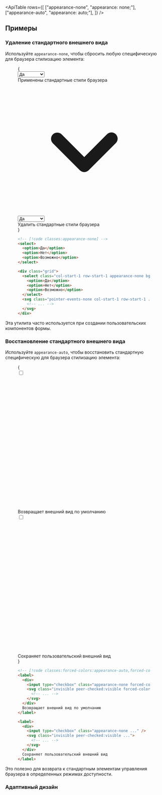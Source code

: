 

<ApiTable
  rows={[
    ["appearance-none", "appearance: none;"],
    ["appearance-auto", "appearance: auto;"],
  ]}
/>

## Примеры

### Удаление стандартного внешнего вида

Используйте `appearance-none`, чтобы сбросить любую специфическую для браузера стилизацию элемента:

<Figure>

<Example>
  {
    <div className="mx-auto max-w-sm items-center">
      <div className="my-6 flex">
        <select className="w-20">
          <option>Да</option>
          <option>Нет</option>
          <option>Возможно</option>
        </select>
        <div className="mx-6 text-sm font-semibold text-gray-900 dark:text-gray-200">
          Применены стандартные стили браузера
        </div>
      </div>
      <div className="my-6 flex items-center">
        <div className="grid">
          <svg
            className="pointer-events-none relative right-1 z-10 col-start-1 row-start-1 h-4 w-4 self-center justify-self-end forced-colors:hidden"
            viewBox="0 0 16 16"
            fill="currentColor"
            aria-hidden="true"
          >
            <path
              fillRule="evenodd"
              d="M4.22 6.22a.75.75 0 0 1 1.06 0L8 8.94l2.72-2.72a.75.75 0 1 1 1.06 1.06l-3.25 3.25a.75.75 0 0 1-1.06 0L4.22 7.28a.75.75 0 0 1 0-1.06Z"
              clipRule="evenodd"
            />
          </svg>
          <select className="col-start-1 row-start-1 w-20 appearance-none rounded-lg border border-gray-300 bg-gray-50 px-2 text-gray-700 hover:border-cyan-500 hover:bg-white dark:border-gray-600 dark:bg-gray-800 dark:text-gray-200 dark:hover:border-cyan-700 dark:hover:bg-gray-700 forced-colors:appearance-auto">
            <option>Да</option>
            <option>Нет</option>
            <option>Возможно</option>
          </select>
        </div>
        <div className="mx-6 text-sm font-semibold text-gray-900 dark:text-gray-200">Удалить стандартные стили браузера</div>
      </div>
    </div>
  }
</Example>

```html
<!-- [!code classes:appearance-none] -->
<select>
  <option>Да</option>
  <option>Нет</option>
  <option>Возможно</option>
</select>

<div class="grid">
  <select class="col-start-1 row-start-1 appearance-none bg-gray-50 dark:bg-gray-800 ...">
    <option>Да</option>
    <option>Нет</option>
    <option>Возможно</option>
  </select>
  <svg class="pointer-events-none col-start-1 row-start-1 ...">
    <!-- ... -->
  </svg>
</div>
```

</Figure>

Эта утилита часто используется при создании пользовательских компонентов формы.

### Восстановление стандартного внешнего вида

Используйте `appearance-auto`, чтобы восстановить стандартную специфическую для браузера стилизацию элемента:

<Figure hint="Попробуйте эмулировать `forced-colors: active` в своих инструментах разработчика, чтобы увидеть разницу">

<Example>
  {
    <div className="mx-auto my-6 grid max-w-sm items-center justify-center gap-8">
      <div className="flex items-center">
        <label
          htmlFor="checkbox_2"
          className="mx-6 grid grid-flow-col items-center gap-3 text-sm font-semibold text-gray-900 select-none dark:text-gray-200"
        >
          <div className="grid items-center justify-center">
            <input
              type="checkbox"
              id="checkbox_2"
              defaultChecked
              className="peer col-start-1 row-start-1 h-4 w-4 appearance-none rounded border border-gray-300 ring-transparent checked:border-violet-600 checked:bg-violet-600 dark:border-gray-600 dark:checked:border-violet-600 forced-colors:appearance-auto"
            />
            <svg
              viewBox="0 0 14 14"
              fill="none"
              className="invisible col-start-1 row-start-1 stroke-white peer-checked:visible dark:text-violet-300 forced-colors:hidden"
            >
              <path d="M3 8L6 11L11 3.5" strokeWidth="2" strokeLinecap="round" strokeLinejoin="round"></path>
            </svg>
          </div>
          Возвращает внешний вид по умолчанию
        </label>
      </div>
      <div className="flex items-center">
        <label
          htmlFor="checkbox_1"
          className="mx-6 grid grid-flow-col items-center gap-3 text-sm font-semibold text-gray-900 select-none dark:text-gray-200"
        >
          <div className="grid items-center justify-center">
            <input
              type="checkbox"
              id="checkbox_1"
              defaultChecked
              className="peer col-start-1 row-start-1 h-4 w-4 appearance-none rounded border border-gray-300 ring-transparent checked:border-violet-600 checked:bg-violet-600 dark:border-gray-600 dark:checked:border-violet-600"
            />
            <svg
              viewBox="0 0 14 14"
              fill="none"
              className="invisible col-start-1 row-start-1 stroke-white peer-checked:visible dark:text-violet-300"
            >
              <path d="M3 8L6 11L11 3.5" strokeWidth="2" strokeLinecap="round" strokeLinejoin="round"></path>
            </svg>
          </div>
          Сохраняет пользовательский внешний вид
        </label>
      </div>
    </div>
  }
</Example>

```html
<!-- [!code classes:forced-colors:appearance-auto,forced-colors:hidden] -->
<label>
  <div>
    <input type="checkbox" class="appearance-none forced-colors:appearance-auto ..." />
    <svg class="invisible peer-checked:visible forced-colors:hidden ...">
      <!-- ... -->
    </svg>
  </div>
  Возвращает внешний вид по умолчанию
</label>

<label>
  <div>
    <input type="checkbox" class="appearance-none ..." />
    <svg class="invisible peer-checked:visible ...">
      <!-- ... -->
    </svg>
  </div>
  Сохраняет пользовательский внешний вид
</label>
```

</Figure>

Это полезно для возврата к стандартным элементам управления браузера в определенных режимах доступности.

### Адаптивный дизайн

<ResponsiveDesign
  element="select"
  property="appearance"
  defaultClass="appearance-auto"
  featuredClass="appearance-none"
/>
